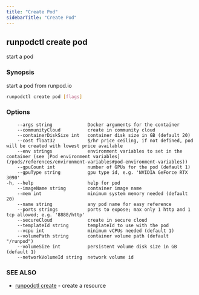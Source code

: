 ```yaml
---
title: "Create Pod"
sidebarTitle: "Create Pod"
---
```


## runpodctl create pod

start a pod

### Synopsis

start a pod from runpod.io

```sh
runpodctl create pod [flags]
```

### Options

```text
    --args string             Docker arguments for the container
    --communityCloud          create in community cloud
    --containerDiskSize int   container disk size in GB (default 20)
    --cost float32            $/hr price ceiling, if not defined, pod will be created with lowest price available
    --env strings             environment variables to set in the container (see [Pod environment variables](/pods/references/environment-variables#pod-environment-variables))
    --gpuCount int            number of GPUs for the pod (default 1)
    --gpuType string          gpu type id, e.g. 'NVIDIA GeForce RTX 3090'
-h, --help                    help for pod
    --imageName string        container image name
    --mem int                 minimum system memory needed (default 20)
    --name string             any pod name for easy reference
    --ports strings           ports to expose; max only 1 http and 1 tcp allowed; e.g. '8888/http'
    --secureCloud             create in secure cloud
    --templateId string       templateId to use with the pod
    --vcpu int                minimum vCPUs needed (default 1)
    --volumePath string       container volume path (default "/runpod")
    --volumeSize int          persistent volume disk size in GB (default 1)
    --networkVolumeId string  network volume id
```

### SEE ALSO

* [runpodctl create](/runpodctl/reference/runpodctl-create) - create a resource
